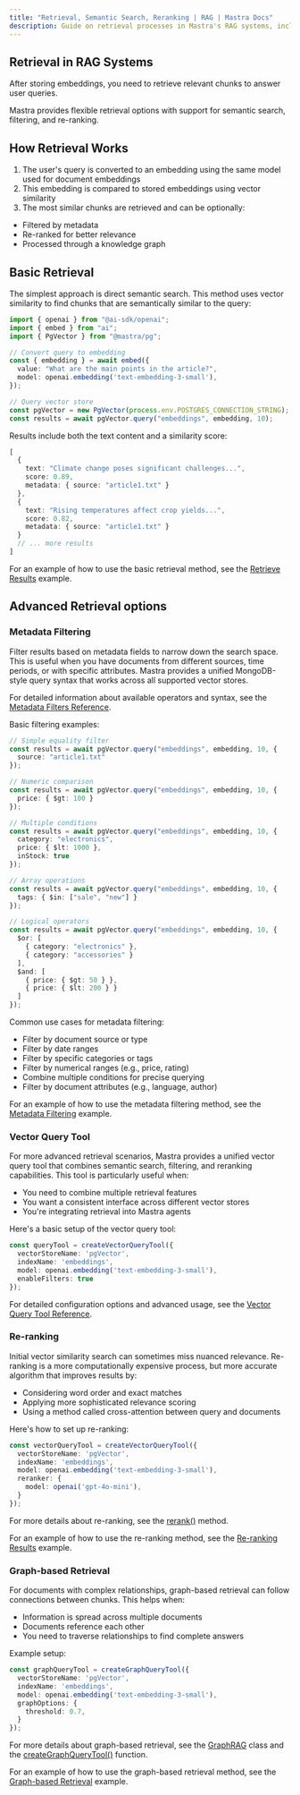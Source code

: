 ```yaml
---
title: "Retrieval, Semantic Search, Reranking | RAG | Mastra Docs"
description: Guide on retrieval processes in Mastra's RAG systems, including semantic search, filtering, and re-ranking.
---
```


## Retrieval in RAG Systems

After storing embeddings, you need to retrieve relevant chunks to answer user queries. 

Mastra provides flexible retrieval options with support for semantic search, filtering, and re-ranking.

## How Retrieval Works

1. The user's query is converted to an embedding using the same model used for document embeddings
2. This embedding is compared to stored embeddings using vector similarity
3. The most similar chunks are retrieved and can be optionally:
  - Filtered by metadata
  - Re-ranked for better relevance
  - Processed through a knowledge graph

## Basic Retrieval

The simplest approach is direct semantic search. This method uses vector similarity to find chunks that are semantically similar to the query:

```ts showLineNumbers copy
import { openai } from "@ai-sdk/openai";
import { embed } from "ai";
import { PgVector } from "@mastra/pg";

// Convert query to embedding
const { embedding } = await embed({
  value: "What are the main points in the article?",
  model: openai.embedding('text-embedding-3-small'),
});

// Query vector store
const pgVector = new PgVector(process.env.POSTGRES_CONNECTION_STRING);
const results = await pgVector.query("embeddings", embedding, 10);
```

Results include both the text content and a similarity score:

```ts showLineNumbers copy
[
  {
    text: "Climate change poses significant challenges...",
    score: 0.89,
    metadata: { source: "article1.txt" }
  },
  {
    text: "Rising temperatures affect crop yields...",
    score: 0.82,
    metadata: { source: "article1.txt" }
  }
  // ... more results
]
```

For an example of how to use the basic retrieval method, see the [Retrieve Results](../../examples/rag/retrieve-results.mdx) example.

## Advanced Retrieval options

### Metadata Filtering

Filter results based on metadata fields to narrow down the search space. This is useful when you have documents from different sources, time periods, or with specific attributes. Mastra provides a unified MongoDB-style query syntax that works across all supported vector stores.

For detailed information about available operators and syntax, see the [Metadata Filters Reference](/docs/reference/rag/metadata-filters).

Basic filtering examples:

```ts showLineNumbers copy
// Simple equality filter
const results = await pgVector.query("embeddings", embedding, 10, {
  source: "article1.txt"
});

// Numeric comparison
const results = await pgVector.query("embeddings", embedding, 10, {
  price: { $gt: 100 }
});

// Multiple conditions
const results = await pgVector.query("embeddings", embedding, 10, {
  category: "electronics",
  price: { $lt: 1000 },
  inStock: true
});

// Array operations
const results = await pgVector.query("embeddings", embedding, 10, {
  tags: { $in: ["sale", "new"] }
});

// Logical operators
const results = await pgVector.query("embeddings", embedding, 10, {
  $or: [
    { category: "electronics" },
    { category: "accessories" }
  ],
  $and: [
    { price: { $gt: 50 } },
    { price: { $lt: 200 } }
  ]
});
``` 

Common use cases for metadata filtering:
- Filter by document source or type
- Filter by date ranges
- Filter by specific categories or tags
- Filter by numerical ranges (e.g., price, rating)
- Combine multiple conditions for precise querying
- Filter by document attributes (e.g., language, author)

For an example of how to use the metadata filtering method, see the [Metadata Filtering](../../examples/rag/filter-rag.mdx) example.

### Vector Query Tool

For more advanced retrieval scenarios, Mastra provides a unified vector query tool that combines semantic search, filtering, and reranking capabilities. This tool is particularly useful when:

- You need to combine multiple retrieval features
- You want a consistent interface across different vector stores
- You're integrating retrieval into Mastra agents

Here's a basic setup of the vector query tool:

```ts showLineNumbers copy
const queryTool = createVectorQueryTool({
  vectorStoreName: 'pgVector',
  indexName: 'embeddings',
  model: openai.embedding('text-embedding-3-small'),
  enableFilters: true
});
```

For detailed configuration options and advanced usage, see the [Vector Query Tool Reference](/docs/reference/tools/vector-query-tool).

### Re-ranking

Initial vector similarity search can sometimes miss nuanced relevance. Re-ranking is a more computationally expensive process, but more accurate algorithm that improves results by:

- Considering word order and exact matches
- Applying more sophisticated relevance scoring
- Using a method called cross-attention between query and documents

Here's how to set up re-ranking:

```ts showLineNumbers copy
const vectorQueryTool = createVectorQueryTool({
  vectorStoreName: 'pgVector',
  indexName: 'embeddings',
  model: openai.embedding('text-embedding-3-small'),
  reranker: {
    model: openai('gpt-4o-mini'),
  }
});
```

For more details about re-ranking, see the [rerank()](../reference/rag/rerank) method.

For an example of how to use the re-ranking method, see the [Re-ranking Results](../../examples/rag/rerank-rag.mdx) example.

### Graph-based Retrieval

For documents with complex relationships, graph-based retrieval can follow connections between chunks. This helps when:

- Information is spread across multiple documents
- Documents reference each other
- You need to traverse relationships to find complete answers

Example setup:

```ts showLineNumbers copy
const graphQueryTool = createGraphQueryTool({
  vectorStoreName: 'pgVector',
  indexName: 'embeddings',
  model: openai.embedding('text-embedding-3-small'),
  graphOptions: {
    threshold: 0.7,
  }
});
```

For more details about graph-based retrieval, see the [GraphRAG](../reference/rag/graph-rag) class and the [createGraphQueryTool()](../reference/tools/graph-rag-tool) function.

For an example of how to use the graph-based retrieval method, see the [Graph-based Retrieval](../../examples/rag/graph-rag.mdx) example.
